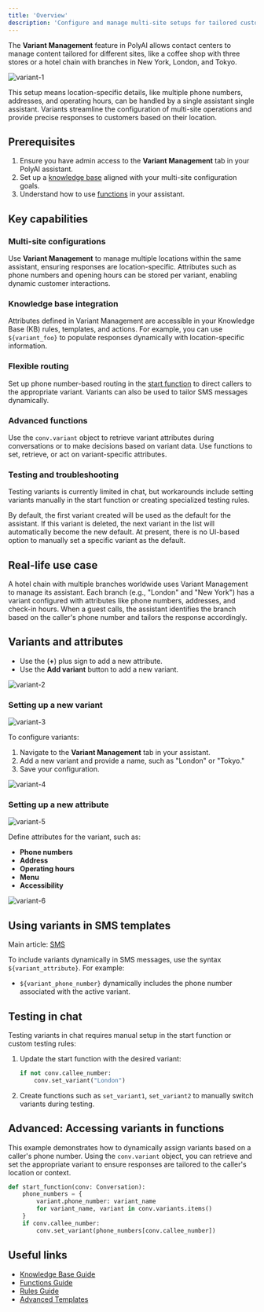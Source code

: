 ```yaml
---
title: 'Overview'
description: 'Configure and manage multi-site setups for tailored customer interactions.'
---
```


The **Variant Management** feature in PolyAI allows contact centers to manage content tailored for different sites, like a coffee shop
 with three stores or a hotel chain with branches in New York, London, and Tokyo.

![variant-1](/images/variant_1.png)

This setup means location-specific details, like multiple phone numbers,
addresses, and operating hours, can be handled by a single assistant single assistant. Variants streamline the configuration of multi-site operations and provide
 precise responses to customers based on their location.

## Prerequisites

1. Ensure you have admin access to the **Variant Management** tab in your PolyAI assistant.
2. Set up a [knowledge base](/knowledge-base/introduction) aligned with your multi-site configuration goals.
3. Understand how to use [functions](/functions/introduction) in your assistant.

## Key capabilities

### Multi-site configurations
Use **Variant Management** to manage multiple locations within the same assistant, ensuring responses are location-specific. Attributes such as phone numbers and opening hours can be stored per variant, enabling dynamic customer interactions.

### Knowledge base integration
Attributes defined in Variant Management are accessible in your Knowledge Base (KB) rules, templates, and actions. For example, you can use `${variant_foo}` to populate responses dynamically with location-specific information.

### Flexible routing
Set up phone number-based routing in the [start function](/function/start-function) to direct callers to the appropriate variant. Variants can also be used to tailor SMS messages dynamically.

### Advanced functions
Use the `conv.variant` object to retrieve variant attributes during conversations or to make decisions based on variant data. Use functions to set, retrieve, or act on variant-specific attributes.

### Testing and troubleshooting
Testing variants is currently limited in chat, but workarounds include setting variants manually in the start function or creating specialized testing rules.

<Warning> By default, the first variant created will be used as the default for the assistant. If this variant is deleted, the next variant in the list will automatically become the new default. At present, there is no UI-based option to manually set a specific variant as the default.  </Warning>

## Real-life use case

A hotel chain with multiple branches worldwide uses Variant Management to manage its assistant. Each branch (e.g., "London" and "New York") has a variant configured with attributes like phone numbers, addresses, and check-in hours. When a guest calls, the assistant identifies the branch based on the caller's phone number and tailors the response accordingly.

## Variants and attributes

* Use the (**+**) plus sign to add a new attribute.
* Use the **Add variant** button to add a new variant.

![variant-2](/images/variant_2.png)

### Setting up a new variant

![variant-3](/images/variant_add_variant_annexe.png)

To configure variants:
1. Navigate to the **Variant Management** tab in your assistant.
2. Add a new variant and provide a name, such as "London" or "Tokyo."
4. Save your configuration.

![variant-4](/images/variant_added.png)

### Setting up a new attribute

![variant-5](/images/variant_add_attribute.png)

Define attributes for the variant, such as:
   - **Phone numbers**
   - **Address**
   - **Operating hours**
   - **Menu**
   - **Accessibility**

![variant-6](/images/variant_attribute_added.png)

## Using variants in SMS templates

Main article: [SMS](/sms/introduction)

To include variants dynamically in SMS messages, use the syntax `${variant_attribute}`. For example:
- `${variant_phone_number}` dynamically includes the phone number associated with the active variant.

## Testing in chat
Testing variants in chat requires manual setup in the start function or custom testing rules:
1. Update the start function with the desired variant:

   ```python
   if not conv.callee_number:
       conv.set_variant("London")
   ```

2. Create functions such as `set_variant1`, `set_variant2` to manually switch variants during testing.

## Advanced: Accessing variants in functions

This example demonstrates how to dynamically assign variants based on a caller's phone number. Using the `conv.variant` object,
you can retrieve and set the appropriate variant to ensure responses are tailored to the caller's location or context.

```python
def start_function(conv: Conversation):
    phone_numbers = {
        variant.phone_number: variant_name
        for variant_name, variant in conv.variants.items()
    }
    if conv.callee_number:
        conv.set_variant(phone_numbers[conv.callee_number])
```

## Useful links

- [Knowledge Base Guide](/knowledge-base/introduction)
- [Functions Guide](/function/introduction)
- [Rules Guide](/agent-settings/rules)
- [Advanced Templates](/knowledge-base/RAG/introduction)